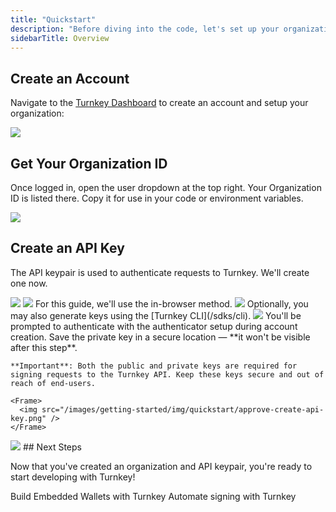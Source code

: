 ```yaml
---
title: "Quickstart"
description: "Before diving into the code, let's set up your organization and conjure up an API keypair to unlock the full potential of Turnkey!"
sidebarTitle: Overview
---
```


## Create an Account

Navigate to the [Turnkey Dashboard](https://app.turnkey.com/dashboard/auth/initial) to create an account and setup your organization:

<Frame>
  <img src="/images/getting-started/img/quickstart/create_organization.png" />
</Frame>

## Get Your Organization ID

Once logged in, open the user dropdown at the top right. Your Organization ID is listed there. Copy it for use in your code or environment variables.

<Frame>
  <img src="/images/getting-started/img/quickstart/org-id.png" />
</Frame>

## Create an API Key

The API keypair is used to authenticate requests to Turnkey. We'll create one now.

<Steps>
  <Step title="Navigate to the User Details page.">
    <Frame>
      <img src="/images/getting-started/img/quickstart/user-details.png" />
    </Frame>
  </Step>

  <Step title='Click "Create an API key"'>
    <Frame>
      <img src="/images/getting-started/img/quickstart/create-api-key.png" />
    </Frame>
  </Step>

  <Step title="Choose a key generation method">
    For this guide, we'll use the in-browser method.
    <Frame>
      <img src="/images/getting-started/img/quickstart/generate-api-key.png" />
    </Frame>
    Optionally, you may also generate keys using the [Turnkey CLI](/sdks/cli).
  </Step>
  <Step title="Name your keypair">
    <Frame>
      <img src="/images/getting-started/img/quickstart/name-api-key.png" />
    </Frame>
  </Step>

  <Step title="Approve & Create">
    You'll be prompted to authenticate with the authenticator setup during account creation. Save the private key in a secure location — **it won't be visible after this step**.

    **Important**: Both the public and private keys are required for signing requests to the Turnkey API. Keep these keys secure and out of reach of end-users.

    <Frame>
      <img src="/images/getting-started/img/quickstart/approve-create-api-key.png" />
    </Frame>
  </Step>

  <Step title="API Key Created">
    <Frame>
      <img src="/images/getting-started/img/quickstart/api-key-created.png" />
    </Frame>
  </Step>
</Steps>
## Next Steps

Now that you've created an organization and API keypair, you're ready to start developing with Turnkey!

<CardGroup>
  <Card title="Embedded Wallet" href="/getting-started/embedded-wallet-quickstart" icon="file-lines" iconType="solid" horizontal>
    Build Embedded Wallets with Turnkey
  </Card>
  <Card title="Signing Automation" href="/getting-started/signing-automation-quickstart" icon="file-lines" iconType="solid" horizontal>
    Automate signing with Turnkey
  </Card>
</CardGroup>
